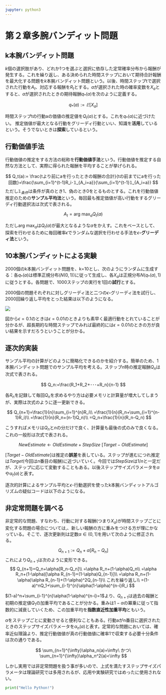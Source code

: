 ```yaml
---
jupyter: python3
---
```


# 第２章多腕バンディット問題

## k本腕バンディット問題

$k$個の選択肢があり、どれか1つを選ぶと選択に依存した定常確率分布から報酬が発生する。これを繰り返し、ある決められた時間ステップにおいて期待合計報酬を最大化する問題を$k$本腕バンディット問題という。以後、時間ステップtで選択された行動を$A_t$、対応する報酬を$R_t$とする。$a$が選択された時の確率変数を$X_a$とすると、$a$が選択されたときの期待報酬$q_*(a)$を次のように定義する。

$$
q_*(a):=𝔼[X_a]
$$

時間ステップtの行動aの価値の推定値を$Q_t(a)$とする。これを$q_*(a)$に近づけたい。 推定価値が最大となる行動をグリーディ行動といい、知識を**活用**しているという。そうでないときは**探索**しているという。

## 行動価値手法

行動価値の推定をする方法の総称を**行動価値手法**という。行動価値を推定する自然な方法として、実際に得られた報酬を平均することが挙げられる。

$$
Q_t(a):= \frac{tより前にaを行ったときの報酬の合計}{tの前までにaを行った回数}=\frac{\sum_{i=1}^{t-1}R_i･𝟙_{A_i=a}}{\sum_{i=1}^{t-1}𝟙_{A_i=a}}
$$ ただし$𝟙_{条件}$は条件が真のとき1、偽のとき0をとるものとする。これを行動価値推定のための**サンプル平均法**という。毎回最も推定価値が高い行動をするグリーディ行動選択法は次式で表される。

$$
A_t=\text{arg max}_aQ_t(a)
$$

ただし$\text{arg max}_a$は$Q_t(a)$が最大となるような$a$をかえす。これをベースとして、探索を行わせるために毎回確率$\epsilon$でランダムな選択を行わせる手法を$\epsilon$**-グリーディ法**という。

## 10本腕バンディットによる実験

2000個のk本腕バンディット問題を、k=10とし、次のようにランダムに生成する：各$q_*(a)$は標準正規分布($N(0,1)$)に従って生成し、各$X_a$は正規分布$N(q_*(a),1)$に従うとする。各問題で、1000ステップの実行を1回の**試行**とする。

2000個の問題それぞれに対しグリーディ法と二つの$\epsilon$**-**グリーディ法を試行し、2000回繰り返し平均をとった結果は以下のようになる。

![](images/c27d33d68b8c4009bf17bf678s246e875-0049.jpg)

図から$\epsilon=0.1$のときは$\epsilon=0.01$のときよりも素早く最適行動をとれていることが分かるが、超長期的な時間ステップでみれば最終的には$\epsilon=0.01$のときの方が良い結果を示すだろうということが分かる。

## 逐次的実装

サンプル平均の計算がどのように簡略化できるのかを紹介する。簡単のため、1本腕バンディット問題でのサンプル平均を考える。ステップ$n$時の推定報酬$Q_n$は次式で表される。

$$
Q_n:=\frac{R_1+R_2+･･･+R_n}{n-1}
$$

各$R_n$を記録して毎回$Q_n$を求めるやり方は必要メモリと計算量が増大してしまうが、実際は次式のように逐一更新できる。

$$
Q_{n+1}=\frac{1}{n}\sum_{i=1}^{n}R_i\\ =\frac{1}{n}(R_n+\sum_{i=1}^{n-1}R_i)\\ =\frac{1}{n}(R_n+(n-1)Q_n)\\ =Q_n+\frac{1}{n}(R_n-Q_n)
$$

こうすればメモリは$Q_n$と$n$の分だけで良く、計算量も最後の式のみで良くなる。これの一般形は次式で表される。

$$
NewEstimate \leftarrow OldEstimate + StepSize\ [Target - OldEstimate]
$$

$[Target - OldEstimate]$は推定の**誤差**を表している。ステップが進むにつれ推定は$Target$(今回は$n$番目の報酬)に近づいていく。今回では$StepSize$は$1/n$と一定だが、ステップに応じて変動することもある。以後ステップサイズパラメータを$\alpha$や$\alpha_t(a)$と表す。

逐次的計算によるサンプル平均と$\epsilon$-行動選択を使ったk本腕バンディットアルゴリズムの疑似コードは以下のようになる。

## 非定常問題を調べる

非定常的な問題、すなわち、行動に対する報酬(つまり$X_a$)が時間ステップごとに変化する問題の場合については,、新しい報酬の方に重みをつける方が理にかなっている。そこで、逐次更新則は定数$\alpha \in (0,1]$を用いて次のように修正される。

$$
Q_{n+1}:=Q_n+\alpha[R_n-Q_n]
$$ これにより$Q_{n+1}$は次のように変形できる。 $$
Q_{n+1}=Q_n+\alpha[R_n-Q_n]\\
=\alpha R_n+(1-\alpha)Q_n\\
=\alpha R_n+(1-\alpha)[\alpha R_{n-1}+(1-\alpha)Q_{n-1}]\\
=\alpha R_n+(1-\alpha)\alpha R_{n-1}+(1-\alpha)^2Q_{n-1}\\
これを繰り返し\\
=(1-a)^nQ_1+\sum_{i-1}^{n}\alpha(1-\alpha)^{n-i}R_i
$$

$(1-a)^n+\sum_{i-1}^{n}\alpha(1-\alpha)^{n-i}=1$より、$Q_{n+1}$は過去の報酬と初期の推定値$Q_1$の加重平均であることが分かる。重みは$1-\alpha$の冪乗に従って指数的に減衰していくため、この加重平均を**指数直近性加重平均**ともいう。

$\alpha$をステップごとに変動させると便利なこともある。行動aがn番目に選択されたときのステップサイズパラメータを$\alpha_n(a)$と表す。定常的な問題においては、確率近似理論より、推定行動価値が真の行動価値に確率1で収束する必要十分条件は次の通りである。

$$
\sum_{n=1}^{\infty}\alpha_n(a)=\infty\ かつ\ \sum_{n=1}^{\infty}\alpha_n^2(a)<\infty 
$$

しかし実用では非定常問題を扱う事が多いので、上式を満たすステップサイズパラメータは理論研究では多用されるが、応用や実験研究ではめったに使用されない。

```python
print("Hello Python!")
```
